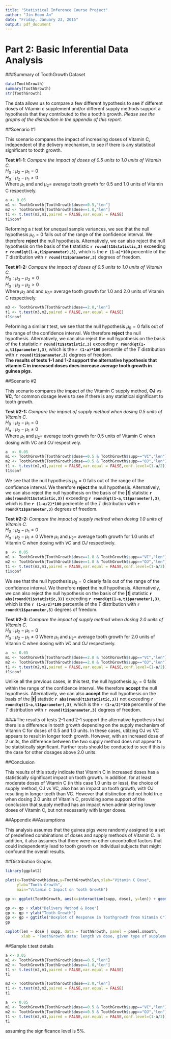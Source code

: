 ```yaml
---
title: "Statistical Inference Course Project"
author: "Jin-Hoon An"
date: "Friday, January 23, 2015"
output: pdf_document
---
```


# Part 2: Basic Inferential Data Analysis


###Summary of ToothGrowth Dataset
```r
data(ToothGrowth)
summary(ToothGrowth)
str(ToothGrowth)
```
The data allows us to compare a few different hypothesis to see if different doses of Vitamin c supplement and/or different supply methods support a hypothesis that they contributed to the a tooth's growth.  *Please see the graphs of the distribution in the appendix of this report.*  

##Scenario #1

This scenario compares the impact of increasing doses of Vitamin C, independent of the delivery mechanism, to see if there is any statistical significant to tooth growth.

**Test #1-1**: *Compare the impact of doses of 0.5 units to 1.0 units of Vitamin C.*  
$H_0: \mu_2-\mu_1 = 0$  
$H_a: \mu_2-\mu_1 > 0$   
Where $\mu_1$ and and $\mu_2 =$ average tooth growth for 0.5 and 1.0 units of Vitamin C respectively.    
```r
a <- 0.05
m1 <- ToothGrowth[ToothGrowth$dose==0.5,"len"]
m2 <- ToothGrowth[ToothGrowth$dose==1.0,"len"]
t1 <- t.test(m2,m1,paired = FALSE,var.equal = FALSE)
t1$conf
```

Reforming a *t* test for unequal sample variances, we see that the null hypothesis $\mu_0 = 0$  falls out of the range of the confidence interval.   We therefore **reject** the null hypothesis.  Alternatively, we can also reject the null hypothesis on the basis of the **t** statistic **`r round(t1$statistic,3)`** exceeding **`r round(qt(1-a,t1$parameter),3)`**, which is the **`r (1-a)*100`** percentile of the *T* distribution with **`r round(t1$parameter,3)`** degrees of freedom.   

**Test #1-2:** *Compare the impact of doses of 0.5 units to 1.0 units of Vitamin C.*     
$H_0: \mu_3-\mu_2 = 0$  
$H_a: \mu_3-\mu_2 > 0$     
Where $\mu_2$ and and $\mu_3 =$ average tooth growth for 1.0 and 2.0 units of Vitamin C respectively.
```r
m3 <- ToothGrowth[ToothGrowth$dose==2.0,"len"]
t1 <- t.test(m3,m2,paired = FALSE,var.equal = FALSE)
t1$conf
```   
Peforming a similar *t* test, we see that the null hypothesis $\mu_0 = 0$  falls out of the range of the confidence interval.   We therefore **reject** the null hypothesis.  Alternatively, we can also reject the null hypothesis on the basis of the **t** statistic **`r round(t1$statistic,3)`** exceeding **`r round(qt(1-a,t1$parameter),3)`**, which is the **`r (1-a)*100`** percentile of the *T* distribution with **`r round(t1$parameter,3)`** degrees of freedom.   
**The results of tests 1-1 and 1-2 support the alternative hypothesis that vitamin C in increased doses does increase average tooth growth in guinea pigs.**   

##Scenario #2

This scenario compares the impact of the Vitamin C supply method, **OJ** vs **VC**, for common dosage levels to see if there is any statistical significant to tooth growth.

**Test #2-1:** *Compare the impact of supply method when dosing 0.5 units of Vitamin C.*     
$H_0: \mu_2-\mu_1 = 0$  
$H_a: \mu_2-\mu_1 \neq 0$   
Where $\mu_1$ and $\mu_2 =$ average tooth growth for 0.5 units of Vitamin C when dosing with *VC* and *OJ* respectively.     
```r
a  <- 0.05
m1 <- ToothGrowth[ToothGrowth$dose==0.5 & ToothGrowth$supp=="VC","len"]
m2 <- ToothGrowth[ToothGrowth$dose==0.5 & ToothGrowth$supp=="OJ","len"]
t1 <- t.test(m2,m1,paired = FALSE,var.equal = FALSE,conf.level=(1-a/2))
t1$conf
```

We see that the null hypothesis $\mu_0 = 0$  falls out of the range of the confidence interval.   We therefore **reject** the null hypothesis.  Alternatively, we can also reject the null hypothesis on the basis of the **$|t|$** statistic **`r abs(round(t1$statistic,3))`** exceeding **`r round(qt(1-a,t1$parameter),3)`**, which is the **`r (1-a/2)*100`** percentile of the *T* distribution with **`r round(t1$parameter,3)`** degrees of freedom.   

**Test #2-2:** *Compare the impact of supply method when dosing 1.0 units of Vitamin C.*     
$H_0: \mu_2-\mu_1 = 0$  
$H_a: \mu_2-\mu_1 \neq 0$
Where $\mu_1$ and $\mu_2 =$ average tooth growth for 1.0 units of Vitamin C when dosing with *VC* and *OJ* respectively.       
```r
a  <- 0.05
m1 <- ToothGrowth[ToothGrowth$dose==1.0 & ToothGrowth$supp=="VC","len"]
m2 <- ToothGrowth[ToothGrowth$dose==1.0 & ToothGrowth$supp=="OJ","len"]
t1 <- t.test(m2,m1,paired = FALSE,var.equal = FALSE,conf.level=(1-a/2))
t1$conf
```

We see that the null hypothesis $\mu_0 = 0$ clearly falls out of the range of the confidence interval.   We therefore **reject** the null hypothesis.  Alternatively, we can also reject the null hypothesis on the basis of the **$|t|$** statistic **`r abs(round(t1$statistic,3))`** exceeding **`r round(qt(1-a,t1$parameter),3)`**, which is the **`r (1-a/2)*100`** percentile of the *T* distribution with **`r round(t1$parameter,3)`** degrees of freedom.

**Test #2-3**: *Compare the impact of supply method when dosing 2.0 units of Vitamin C.*  
$H_0: \mu_2-\mu_1 = 0$  
$H_a: \mu_2-\mu_1 \neq 0$
Where $\mu_1$ and $\mu_2 =$ average tooth growth for 2.0 units of Vitamin C when dosing with *VC* and *OJ* respectively.       
```r
a  <- 0.05
m1 <- ToothGrowth[ToothGrowth$dose==2.0 & ToothGrowth$supp=="VC","len"]
m2 <- ToothGrowth[ToothGrowth$dose==2.0 & ToothGrowth$supp=="OJ","len"]
t1 <- t.test(m2,m1,paired = FALSE,var.equal = FALSE,conf.level=(1-a/2))
t1$conf
```

Unlike all the previous cases, in this test, the null hypothesis $\mu_0 = 0$ falls within the range of the confidence interval.  We therefore **accept** the null hypothesis.  Alternatively, we can also **accept**  the null hypothesis on the basis of the **$|t|$** statistic **`r abs(round(t1$statistic,3))`** not exceeding **`r round(qt(1-a,t1$parameter),3)`**, which is the **`r (1-a/2)*100`** percentile of the *T* distribution with **`r round(t1$parameter,3)`** degrees of freedom.

####The results of tests 2-1 and 2-1 support the alternative hypothesis that there is a difference in tooth growth depending on the supply mechanism of Vitamin C for doses of 0.5 and 1.0 units.  In these cases, utilzing OJ vs VC appears to result in longer tooth growth.   However, with an increaed dose of 2 units, the difference between the two supply method does not appear to be statistically significant.  Further tests should be conducted to see if this is the case for other dosages above 2.0 units.

##Conclusion

This results of this study indicate that Vitamin C in increased doses has a statistically significant impact on tooth growth.  In addition, for at least moderate doses of Vitamin C (in this case 1.0 units or less), the choice of supply method, OJ vs VC, also has an impact on tooth growth, with OJ resulting in longer teeth than VC.  However that distinction did not hold true when dosing 2.0 units of Vitamin C, providing some support of the conclusion that supply method has an impact when administering lower doses of Vitamin C, but not necessarily with larger doses.

##Appendix
##Assumptions

This analysis assumes that the guinea pigs were randomly assigned to a set of predefined combinations of doses and supply methods of Vitamin C.  In addition, it also assumes that there were no other uncontrolled factors that could independently lead to tooth growth on individual subjects that might confound the overall results.

##Distribution Graphs
```r
library(ggplot2)

```
```r
plot(x=ToothGrowth$dose,y=ToothGrowth$len,xlab="Vitamin C Dose",
     ylab="Tooth Growth",
     main="Vitamin C Impact on Tooth Growth")
```
```r
gp <- ggplot(ToothGrowth, aes(x=interaction(supp, dose), y=len)) + geom_boxplot()
```
```r
gp <- gp + xlab("Delivery Method & Dose")
gp <- gp + ylab("Tooth Growth")
gp <- gp + ggtitle("Boxplot of Response in Toothgrowth from Vitamin C")
gp
```
```r
coplot(len ~ dose | supp, data = ToothGrowth, panel = panel.smooth,
       xlab = "ToothGrowth data: length vs dose, given type of supplement")
```   

##Sample t.test details
```r
a <- 0.05
m1 <- ToothGrowth[ToothGrowth$dose==0.5,"len"]
m2 <- ToothGrowth[ToothGrowth$dose==1.0,"len"]
t1 <- t.test(m2,m1,paired = FALSE,var.equal = FALSE)
t1
```
```r
m3 <- ToothGrowth[ToothGrowth$dose==2.0,"len"]
t1 <- t.test(m3,m2,paired = FALSE,var.equal = FALSE)
t1
```   
```r
a  <- 0.05
m1 <- ToothGrowth[ToothGrowth$dose==0.5 & ToothGrowth$supp=="VC","len"]
m2 <- ToothGrowth[ToothGrowth$dose==0.5 & ToothGrowth$supp=="OJ","len"]
t1 <- t.test(m2,m1,paired = FALSE,var.equal = FALSE,conf.level=(1-a/2))
t1
```

assuming the significance level is 5%.
